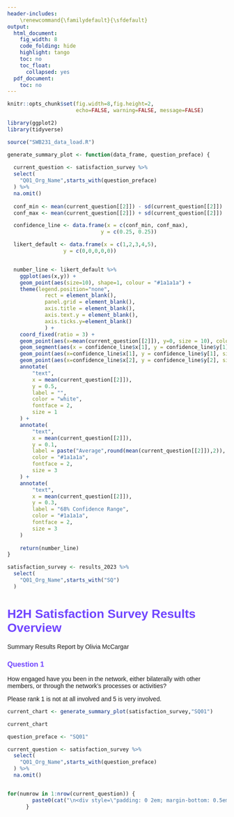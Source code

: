 ```yaml
---
header-includes:
    \renewcommand{\familydefault}{\sfdefault}
output:
  html_document:
    fig_width: 8
    code_folding: hide
    highlight: tango
    toc: no
    toc_float:
      collapsed: yes
  pdf_document:
    toc: no
---
```


```r
knitr::opts_chunk$set(fig.width=8,fig.height=2,      
                      echo=FALSE, warning=FALSE, message=FALSE)

```

```r
library(ggplot2)
library(tidyverse)

source("SWB231_data_load.R")

generate_summary_plot <- function(data_frame, question_preface) {
  
  current_question <- satisfaction_survey %>%
  select(
    "Q01_Org_Name",starts_with(question_preface)
  ) %>% 
  na.omit()
  
  conf_min <- mean(current_question[[2]]) - sd(current_question[[2]])
  conf_max <- mean(current_question[[2]]) + sd(current_question[[2]])

  confidence_line <- data.frame(x = c(conf_min, conf_max),
                              y = c(0.25, 0.25))

  likert_default <- data.frame(x = c(1,2,3,4,5),
                  y = c(0,0,0,0,0))


  number_line <- likert_default %>% 
    ggplot(aes(x,y)) +
    geom_point(aes(size=10), shape=1, colour = "#1a1a1a") +
    theme(legend.position="none", 
            rect = element_blank(),
            panel.grid = element_blank(),
            axis.title = element_blank(),
            axis.text.y = element_blank(),
            axis.ticks.y=element_blank()
            ) +
    coord_fixed(ratio = 3) +
    geom_point(aes(x=mean(current_question[[2]]), y=0, size = 10), colour="#7045ff") +
    geom_segment(aes(x = confidence_line$x[1], y = confidence_line$y[1], xend = confidence_line$x[2], yend = confidence_line$y[2]), colour="#7045ff") +
    geom_point(aes(x=confidence_line$x[1], y = confidence_line$y[1], size = 10), shape = "|", colour="#7045ff") +
    geom_point(aes(x=confidence_line$x[2], y = confidence_line$y[2], size = 10), shape = "|", colour="#7045ff") +
    annotate(
        "text", 
        x = mean(current_question[[2]]), 
        y = 0.5, 
        label = "",
        color = "white",
        fontface = 2,
        size = 1
    ) +
    annotate(
        "text", 
        x = mean(current_question[[2]]), 
        y = 0.1, 
        label = paste("Average",round(mean(current_question[[2]]),2)),
        color = "#1a1a1a",
        fontface = 2,
        size = 3
    ) +
    annotate(
        "text", 
        x = mean(current_question[[2]]), 
        y = 0.3, 
        label = "68% Confidence Range",
        color = "#1a1a1a",
        fontface = 2,
        size = 3
    )
  
    return(number_line)
}

satisfaction_survey <- results_2023 %>%
  select(
    "Q01_Org_Name",starts_with("SQ")
  )

```
<style>
body {
color: #1a1a1a;
font-family: Calibre, Arial, sans-serif;
}
h1, h2, h3 {
color: #7045ff;
}
</style>

# H2H Satisfaction Survey Results Overview
Summary Results Report by Olivia McCargar


### Question 1

How engaged have you been in the network, either bilaterally with other members, or through the network’s processes or activities?

Please rank 1 is not at all involved and 5 is very involved.  

```r

current_chart <- generate_summary_plot(satisfaction_survey,"SQ01")

current_chart

```

```r

question_preface <- "SQ01"

current_question <- satisfaction_survey %>%
  select(
    "Q01_Org_Name",starts_with(question_preface)
  ) %>% 
  na.omit()


for(numrow in 1:nrow(current_question)) {
        paste0(cat("\n<div style=\"padding: 0 2em; margin-bottom: 0.5em;\"><div style=\"font-size: 90%; border-bottom: 1px solid #e0e0e0; border-color: #e0e0e0;\">\n<span style=\"color: #7045ff;\">",current_question[[numrow,1]],"</span>\n\n<span style=\"color: #1a1a1a;\">Score:", current_question[[numrow,2]],"</span>","\n<div style=\"padding: 1em;\">", current_question[[numrow,3]],"</div>\n</div></div>"), sep = "\n\n\n\n")
      }

```